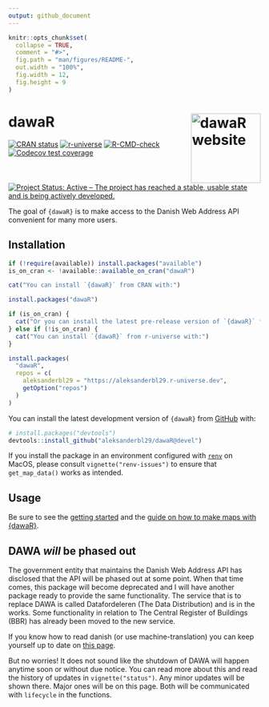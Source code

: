 ```yaml
---
output: github_document
---
```


<!-- README.md is generated from README.Rmd. Please edit that file -->

```r
knitr::opts_chunk$set(
  collapse = TRUE,
  comment = "#>",
  fig.path = "man/figures/README-",
  out.width = "100%",
  fig.width = 12,
  fig.height = 9
)
```

# dawaR <a href="https://dawar.aleksanderbl.dk/"><img src="man/figures/logo.png" align="right" height="139" alt="dawaR website" /></a>

<!-- badges: start -->
[![CRAN status](https://www.r-pkg.org/badges/version/dawaR)](https://CRAN.R-project.org/package=dawaR)
[![r-universe](https://aleksanderbl29.r-universe.dev/badges/dawaR)](https://aleksanderbl29.r-universe.dev/dawaR)
[![R-CMD-check](https://github.com/aleksanderbl29/dawaR/actions/workflows/R-CMD-check.yaml/badge.svg)](https://github.com/aleksanderbl29/dawaR/actions/workflows/R-CMD-check.yaml)
[![Codecov test coverage](https://codecov.io/gh/aleksanderbl29/dawaR/graph/badge.svg)](https://app.codecov.io/gh/aleksanderbl29/dawaR)
[![Project Status: Active – The project has reached a stable, usable state and is being actively developed.](https://www.repostatus.org/badges/latest/active.svg)](https://www.repostatus.org/#active)
<!-- badges: end -->

The goal of `{dawaR}` is to make access to the Danish Web Address API convenient for many more users.

## Installation

```r
if (!require(available)) install.packages("available")
is_on_cran <- !available::available_on_cran("dawaR")
```

```r
cat("You can install `{dawaR}` from CRAN with:")
```

```r
install.packages("dawaR")
```

```r
if (is_on_cran) {
  cat("Or you can install the latest pre-release version of `{dawaR}` from r-universe with:")
} else if (!is_on_cran) {
  cat("You can install `{dawaR}` from r-universe with:")
}
```

```r
install.packages(
  "dawaR",
  repos = c(
    aleksanderbl29 = "https://aleksanderbl29.r-universe.dev",
    getOption("repos")
  )
)
```

You can install the latest development version of `{dawaR}` from [GitHub](https://github.com/aleksanderbl29/dawaR) with:

``` r
# install.packages("devtools")
devtools::install_github("aleksanderbl29/dawaR@devel")
```

If you install the package in an environment configured with [`renv`](https://rstudio.github.io/renv/index.html) on MacOS, please consult `vignette("renv-issues")` to ensure that `get_map_data()` works as intended.

## Usage

Be sure to see the [getting started](https://dawar.aleksanderbl.dk/articles/dawaR.html) and the [guide on how to make maps with {dawaR}](https://dawar.aleksanderbl.dk/articles/printing_maps.html).

## DAWA *will* be phased out

The government entity that maintains the Danish Web Address API has disclosed that the API will be phased out at some point. When that time comes, this package will become deprecated and I will have another package ready to provide the same functionality. The service that is to replace DAWA is called Datafordeleren (The Data Distribution) and is in the works. Some functionality in relation to The Central Register of Buildings (BBR) has already been moved to the new service.

If you know how to read danish (or use machine-translation) you can keep yourself up to date on [this page](https://dataforsyningen.dk/data/4924).

But no worries! It does not sound like the shutdown of DAWA will happen anytime soon or without due notice. You can read more about this and read the history of updates in `vignette("status")`. Any minor updates will be shown there. Major ones will be on this page. Both will be communicated with `lifecycle` in the functions.
